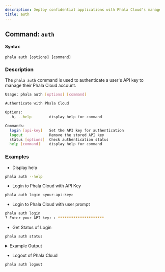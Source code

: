 ```yaml
---
description: Deploy confidential applications with Phala Cloud's managed TEE infrastructure.
title: auth
---
```



## Command: `auth`

#### Syntax

```
phala auth [options] [command]
```

### Description

The `phala auth`  command is used to authenticate a user's API key to manage their Phala Cloud account.

```bash
Usage: phala auth [options] [command]

Authenticate with Phala Cloud

Options:
  -h, --help        display help for command

Commands:
  login [api-key]   Set the API key for authentication
  logout            Remove the stored API key
  status [options]  Check authentication status
  help [command]    display help for command
```

### Examples

* Display help

```bash
phala auth --help
```

* Login to Phala Cloud with API Key

```bash
phala auth login <your-api-key>
```

* Login to Phala Cloud with user prompt

```bash
phala auth login
? Enter your API key: › *********************
```

* Get Status of Login

```bash
phala auth status
```

<details>

<summary>Example Output</summary>

```bash
⟳ Checking authentication status... ✓

✓ Authenticated as bitsbender
╭────────────┬─────────────────────────────────╮
├────────────┼─────────────────────────────────┤
│ Username   │ bitsbender                      │
├────────────┼─────────────────────────────────┤
│ Email      │ hashwarlock@protonmail.com      │
├────────────┼─────────────────────────────────┤
│ Role       │ user                            │
├────────────┼─────────────────────────────────┤
│ Team       │ bitsbender's projects (free)    │
├────────────┼─────────────────────────────────┤
│ Credits    │ $400                            │
╰────────────┴─────────────────────────────────╯
```

</details>

* Logout of Phala Cloud

```bash
phala auth logout
```
